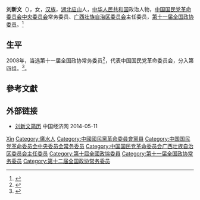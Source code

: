 {{Otheruses|other=名为刘新文的其他人物|刘新文}}

'''刘新文'''（{{bd|1954年|11月|}}），女，[[汉族|汉族]]，[[湖北|湖北]][[应山|应山]]人，[[中华人民共和国|中华人民共和国]]政治人物，[[中国国民党革命委员会中央委员会|中国国民党革命委员会中央委员会]]常务委员、[[中国国民党革命委员会广西壮族自治区委员会|广西壮族自治区委员会]]主任委员，[[第十一届全国政协委员|第十一届全国政协委员]]。<ref>{{Cite web|title=刘新文同志简历|url=http://www.npc.gov.cn/zgrdw/npc/xinwen/dfrd/guangxi/2008-01/28/content_1450138.htm|accessdate=2019-09-08|work=中国人大网}}</ref>

== 生平 ==
2008年，当选第十一届全国政协常务委员<ref>{{cite news|title=第十一届全国政协委员名单|url=http://www.indaa.com.cn/zt/2009qglh/zxzs/200903/t20090303_127573.html|accessdate=2013-04-09|newspaper=新华社北京1月25日电 中国人民政治协商会议第十一届全国委员会委员名单(共2237人，2008年1月25日政协第十届全国委员会常务委员会第二十次会议通过)|date=2008-01-25|deadurl=yes|archiveurl=https://web.archive.org/web/20130928014403/http://www.indaa.com.cn/zt/2009qglh/zxzs/200903/t20090303_127573.html|archivedate=2013-09-28}}</ref>，代表中国国民党革命委员会，分入第四组。<ref>{{cite news|title=全国政协信息-刘新文|url=http://www.cppcc.gov.cn/CMS/wylibary/showJcwyxtInfoWylibary.action?tabJcwyxt.guid=11W0001140&wytype=wjwy|accessdate=2013-04-11|newspaper=全国政协委员会|archive-date=2015-11-17|archive-url=https://web.archive.org/web/20151117021856/http://www.cppcc.gov.cn/CMS/wylibary/showJcwyxtInfoWylibary.action?tabJcwyxt.guid=11W0001140&wytype=wjwy|dead-url=no}}</ref>。

== 參考文獻 ==
{{reflist}}

== 外部链接 ==
* [http://district.ce.cn/newarea/sddy/201301/30/t20130130_24078747_2.shtml 刘新文简历]{{Wayback|url=http://district.ce.cn/newarea/sddy/201301/30/t20130130_24078747_2.shtml |date=20140512223450 }} 中国经济网 2014-05-11

{{Navboxes 
| title  = 刘新文在[[中国国民党革命委员会|中国国民党革命委员会]]的职务
| list1  =
{{中国国民党革命委员会第十届中央委员会}}
{{中国国民党革命委员会第十一届中央委员会}}
{{中国国民党革命委员会第十二届中央委员会}}
}}

{{Authority control}}
{{DEFAULTSORT:Liu刘}}
[[Category:刘姓|Xin]]
[[Category:廣水人|Category:廣水人]]
[[Category:中國國民黨革命委員會黨員|Category:中國國民黨革命委員會黨員]]
[[Category:中国国民党革命委员会中央委员会常务委员|Category:中国国民党革命委员会中央委员会常务委员]]
[[Category:中国国民党革命委员会广西壮族自治区委员会主任委员|Category:中国国民党革命委员会广西壮族自治区委员会主任委员]]
[[Category:第十屆全國政協委員|Category:第十屆全國政協委員]]
[[Category:第十一届全国政协常务委员|Category:第十一届全国政协常务委员]]
[[Category:第十二届全国政协常务委员|Category:第十二届全国政协常务委员]]
{{中国政治人物小作品}}